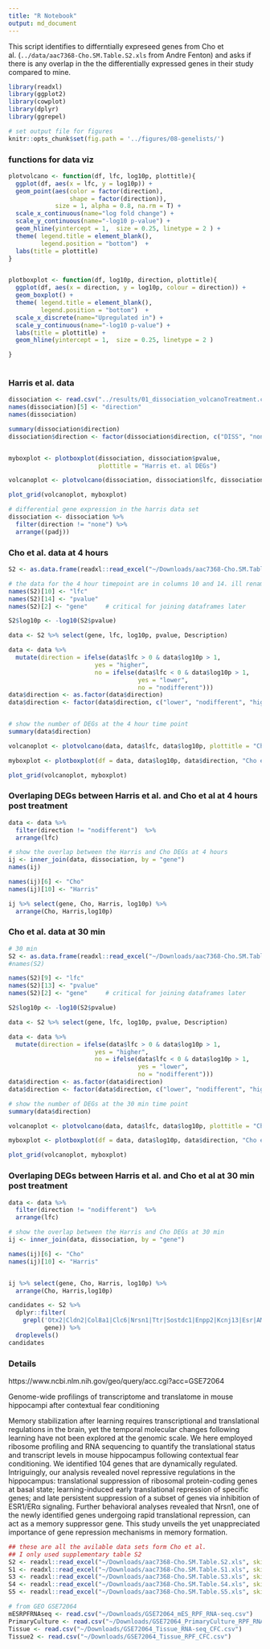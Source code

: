 ```yaml
---
title: "R Notebook"
output: md_document
---
```


This script identifies to  differntially expreseed genes from  Cho et al. (`../data/aac7368-Cho.SM.Table.S2.xls` from Andre Fenton) and asks if there is any overlap in the the differentially expressed genes in their study compared to mine.


```r
library(readxl)
library(ggplot2)
library(cowplot)
library(dplyr)
library(ggrepel)

# set output file for figures 
knitr::opts_chunk$set(fig.path = '../figures/08-genelists/')

```

### functions for data viz

```r

plotvolcano <- function(df, lfc, log10p, plottitle){
  ggplot(df, aes(x = lfc, y = log10p)) + 
  geom_point(aes(color = factor(direction), 
                 shape = factor(direction)), 
             size = 1, alpha = 0.8, na.rm = T) + 
  scale_x_continuous(name="log fold change") +
  scale_y_continuous(name="-log10 p-value") +
  geom_hline(yintercept = 1,  size = 0.25, linetype = 2 ) +
  theme( legend.title = element_blank(),
         legend.position = "bottom")  +
  labs(title = plottitle) 
}


plotboxplot <- function(df, log10p, direction, plottitle){
  ggplot(df, aes(x = direction, y = log10p, colour = direction)) + 
  geom_boxplot() +
  theme( legend.title = element_blank(),
         legend.position = "bottom")  +
  scale_x_discrete(name="Upregulated in") +
  scale_y_continuous(name="-log10 p-value") +
  labs(title = plottitle) +
  geom_hline(yintercept = 1,  size = 0.25, linetype = 2 )

} 
  
```


### Harris et al. data

```r
dissociation <- read.csv("../results/01_dissociation_volcanoTreatment.csv", header = T, row.names = 1)
names(dissociation)[5] <- "direction"
names(dissociation)

summary(dissociation$direction)
dissociation$direction <- factor(dissociation$direction, c("DISS", "none", "HOMO"))


myboxplot <- plotboxplot(dissociation, dissociation$pvalue, 
                         plottitle = "Harris et. al DEGs")

volcanoplot <- plotvolcano(dissociation, dissociation$lfc, dissociation$pvalue, plottitle = "Harris et. al DEGs")

plot_grid(volcanoplot, myboxplot)

# differential gene expression in the harris data set
dissociation <- dissociation %>%
  filter(direction != "none") %>%
  arrange((padj))

```

### Cho et al. data at 4 hours 

```r
S2 <- as.data.frame(readxl::read_excel("~/Downloads/aac7368-Cho.SM.Table.S2.xls", skip = 1 ))

# the data for the 4 hour timepoint are in columns 10 and 14. ill rename them for easy
names(S2)[10] <- "lfc"      
names(S2)[14] <- "pvalue"   
names(S2)[2] <- "gene"     # critical for joining dataframes later

S2$log10p <- -log10(S2$pvalue) 

data <- S2 %>% select(gene, lfc, log10p, pvalue, Description)

data <- data %>%
  mutate(direction = ifelse(data$lfc > 0 & data$log10p > 1, 
                        yes = "higher", 
                        no = ifelse(data$lfc < 0 & data$log10p > 1, 
                                    yes = "lower", 
                                    no = "nodifferent")))
data$direction <- as.factor(data$direction)
data$direction <- factor(data$direction, c("lower", "nodifferent", "higher"))


# show the number of DEGs at the 4 hour time point 
summary(data$direction)

volcanoplot <- plotvolcano(data, data$lfc, data$log10p, plottitle = "Cho et. al DEGs at 4 hours")

myboxplot <- plotboxplot(df = data, data$log10p, data$direction, "Cho et. al DEGs at 4 hours")

plot_grid(volcanoplot, myboxplot)
```

### Overlaping DEGs between Harris et al. and Cho et al at 4 hours post treatment

```r
data <- data %>%
  filter(direction != "nodifferent")  %>%
  arrange(lfc)

# show the overlap between the Harris and Cho DEGs at 4 hours
ij <- inner_join(data, dissociation, by = "gene")
names(ij)

names(ij)[6] <- "Cho"
names(ij)[10] <- "Harris"

ij %>% select(gene, Cho, Harris, log10p) %>%
  arrange(Cho, Harris,log10p)

```

### Cho et al. data at 30 min 

```r
# 30 min 
S2 <- as.data.frame(readxl::read_excel("~/Downloads/aac7368-Cho.SM.Table.S2.xls", skip = 1 ))
#names(S2)

names(S2)[9] <- "lfc"      
names(S2)[13] <- "pvalue"   
names(S2)[2] <- "gene"     # critical for joining dataframes later

S2$log10p <- -log10(S2$pvalue) 

data <- S2 %>% select(gene, lfc, log10p, pvalue, Description)

data <- data %>%
  mutate(direction = ifelse(data$lfc > 0 & data$log10p > 1, 
                        yes = "higher", 
                        no = ifelse(data$lfc < 0 & data$log10p > 1, 
                                    yes = "lower", 
                                    no = "nodifferent")))
data$direction <- as.factor(data$direction)
data$direction <- factor(data$direction, c("lower", "nodifferent", "higher"))

# show the number of DEGs at the 30 min time point 
summary(data$direction)

volcanoplot <- plotvolcano(data, data$lfc, data$log10p, plottitle = "Cho et. al DEGs 30 min post stimulust")

myboxplot <- plotboxplot(df = data, data$log10p, data$direction, "Cho et. al DEGs at 30 min post stimulust")

plot_grid(volcanoplot, myboxplot)

```


### Overlaping DEGs between Harris et al. and Cho et al at 30 min post treatment

```r

data <- data %>%
  filter(direction != "nodifferent")  %>%
  arrange(lfc)

# show the overlap between the Harris and Cho DEGs at 30 min
ij <- inner_join(data, dissociation, by = "gene")

names(ij)[6] <- "Cho"
names(ij)[10] <- "Harris"


ij %>% select(gene, Cho, Harris, log10p) %>%
  arrange(Cho, Harris,log10p)
```



```r


candidates <- S2 %>%
  dplyr::filter(
    grepl('Otx2|Cldn2|Col8a1|Clc6|Nrsn1|Ttr|Sostdc1|Enpp2|Kcnj13|Esr|AMPA|Creb1|Otx|Gdf2|Pkd|Grin|Grim|Gria', 
          gene)) %>%
  droplevels()
candidates 

```

### Details

https://www.ncbi.nlm.nih.gov/geo/query/acc.cgi?acc=GSE72064

Genome-wide profilings of transcriptome and translatome in mouse hippocampi after contextual fear conditioning

Memory stabilization after learning requires transcriptional and translational regulations in the brain, yet the temporal molecular changes following learning have not been explored at the genomic scale. We here employed ribosome profiling and RNA sequencing to quantify the translational status and transcript levels in mouse hippocampus following contextual fear conditioning. We identified 104 genes that are dynamically regulated. Intriguingly, our analysis revealed novel repressive regulations in the hippocampus: translational suppression of ribosomal protein-coding genes at basal state; learning-induced early translational repression of specific genes; and late persistent suppression of a subset of genes via inhibition of ESR1/ERα signaling. Further behavioral analyses revealed that Nrsn1, one of the newly identified genes undergoing rapid translational repression, can act as a memory suppressor gene. This study unveils the yet unappreciated importance of gene repression mechanisms in memory formation.

```r
## these are all the avilable data sets form Cho et al. 
## I only used supplementary table S2 
S2 <- readxl::read_excel("~/Downloads/aac7368-Cho.SM.Table.S2.xls", skip = 1 ) 
S1 <- readxl::read_excel("~/Downloads/aac7368-Cho.SM.Table.S1.xls", skip = 1 )
S3 <- readxl::read_excel("~/Downloads/aac7368-Cho.SM.Table.S3.xls", skip = 2 )
S4 <- readxl::read_excel("~/Downloads/aac7368-Cho.SM.Table.S4.xls", skip = 1 )
S5 <- readxl::read_excel("~/Downloads/aac7368-Cho.SM.Table.S5.xls", skip = 1 )

# from GEO GSE72064
mESRPFRNAseq <- read.csv("~/Downloads/GSE72064_mES_RPF_RNA-seq.csv")
PrimaryCulture <- read.csv("~/Downloads/GSE72064_PrimaryCulture_RPF_RNA-seq.csv")
Tissue <- read.csv("~/Downloads/GSE72064_Tissue_RNA-seq_CFC.csv")
Tissue2 <- read.csv("~/Downloads/GSE72064_Tissue_RPF_CFC.csv")
```